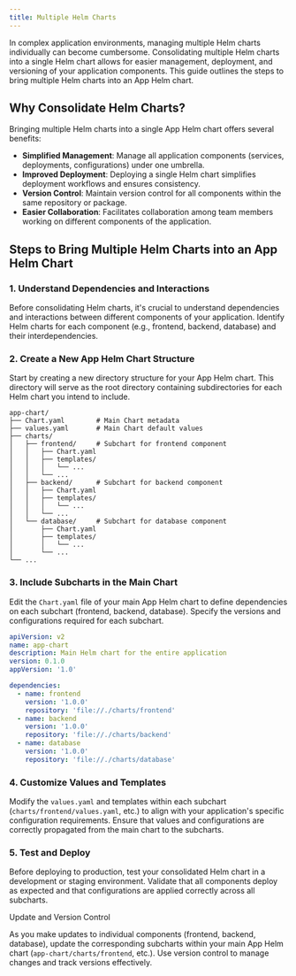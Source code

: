 ```yaml
---
title: Multiple Helm Charts
---
```


In complex application environments, managing multiple Helm charts individually can become cumbersome. Consolidating
multiple Helm charts into a single Helm chart allows for easier management, deployment, and versioning of your
application components. This guide outlines the steps to bring multiple Helm charts into an App Helm chart.

## Why Consolidate Helm Charts?

Bringing multiple Helm charts into a single App Helm chart offers several benefits:

- **Simplified Management**: Manage all application components (services, deployments, configurations) under one
  umbrella.
- **Improved Deployment**: Deploying a single Helm chart simplifies deployment workflows and ensures consistency.
- **Version Control**: Maintain version control for all components within the same repository or package.
- **Easier Collaboration**: Facilitates collaboration among team members working on different components of the
  application.

## Steps to Bring Multiple Helm Charts into an App Helm Chart

### 1. Understand Dependencies and Interactions

Before consolidating Helm charts, it's crucial to understand dependencies and interactions between different components
of your application. Identify Helm charts for each component (e.g., frontend, backend, database) and their
interdependencies.

### 2. Create a New App Helm Chart Structure

Start by creating a new directory structure for your App Helm chart. This directory will serve as the root directory
containing subdirectories for each Helm chart you intend to include.

```plaintext
app-chart/
├── Chart.yaml        # Main Chart metadata
├── values.yaml       # Main Chart default values
├── charts/
│   ├── frontend/     # Subchart for frontend component
│   │   ├── Chart.yaml
│   │   ├── templates/
│   │   │   └── ...
│   │   └── ...
│   ├── backend/      # Subchart for backend component
│   │   ├── Chart.yaml
│   │   ├── templates/
│   │   │   └── ...
│   │   └── ...
│   └── database/     # Subchart for database component
│       ├── Chart.yaml
│       ├── templates/
│       │   └── ...
│       └── ...
└── ...
```

### 3. Include Subcharts in the Main Chart

Edit the `Chart.yaml` file of your main App Helm chart to define dependencies on each subchart (frontend, backend,
database). Specify the versions and configurations required for each subchart.

```yaml app-chart/Chart.yaml
apiVersion: v2
name: app-chart
description: Main Helm chart for the entire application
version: 0.1.0
appVersion: '1.0'

dependencies:
  - name: frontend
    version: '1.0.0'
    repository: 'file://./charts/frontend'
  - name: backend
    version: '1.0.0'
    repository: 'file://./charts/backend'
  - name: database
    version: '1.0.0'
    repository: 'file://./charts/database'
```

### 4. Customize Values and Templates

Modify the `values.yaml` and templates within each subchart (`charts/frontend/values.yaml`, etc.) to align with your
application's specific configuration requirements. Ensure that values and configurations are correctly propagated from
the main chart to the subcharts.

### 5. Test and Deploy

Before deploying to production, test your consolidated Helm chart in a development or staging environment. Validate that
all components deploy as expected and that configurations are applied correctly across all subcharts.

<Tip>
Update and Version Control

As you make updates to individual components (frontend, backend, database), update the corresponding subcharts within
your main App Helm chart (`app-chart/charts/frontend`, etc.). Use version control to manage changes and track versions
effectively.

</Tip>
